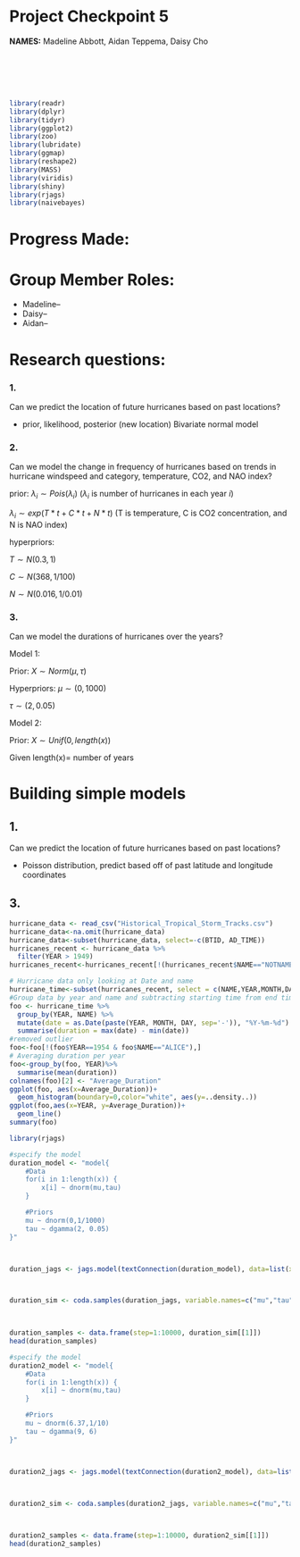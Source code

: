 # Project Checkpoint 5

**NAMES:**  Madeline Abbott, Aidan Teppema, Daisy Cho

\
\
\
\


```r
library(readr)
library(dplyr)
library(tidyr)
library(ggplot2)
library(zoo)
library(lubridate)
library(ggmap)
library(reshape2)
library(MASS)
library(viridis)
library(shiny)
library(rjags)
library(naivebayes)
```

# Progress Made:




# Group Member Roles:

* Madeline--
* Daisy--
* Aidan--


# Research questions:

### 1.

Can we predict the location of future hurricanes based on past locations?

* prior, likelihood, posterior (new location)
Bivariate normal model

### 2.

Can we model the change in frequency of hurricanes based on trends in hurricane windspeed and category, temperature, CO2, and NAO index?

prior: $\lambda_i \sim Pois(\lambda_i)$ ($\lambda_i$ is number of hurricanes in each year $i$)

$\lambda_i \sim exp(T*t + C*t + N*t)$ (T is temperature, C is CO2 concentration, and N is NAO index)

hyperpriors:

$T \sim N(0.3, 1)$

$C \sim N(368, 1/100)$

$N \sim N(0.016, 1/0.01)$


### 3. 

Can we model the durations of hurricanes over the years?

Model 1:

Prior: $X\sim Norm(\mu,\tau)$

Hyperpriors:
$\mu\sim (0, 1000)$

$\tau \sim (2, 0.05)$

Model 2:

Prior: $X\sim Unif(0, length(x))$

Given length(x)= number of years


# Building simple models

## 1.

Can we predict the location of future hurricanes based on past locations?


* Poisson distribution, predict based off of past latitude and longitude coordinates

## 3.

```r
hurricane_data <- read_csv("Historical_Tropical_Storm_Tracks.csv")
hurricane_data<-na.omit(hurricane_data)
hurricane_data<-subset(hurricane_data, select=-c(BTID, AD_TIME))
hurricanes_recent <- hurricane_data %>%
  filter(YEAR > 1949)
hurricanes_recent<-hurricanes_recent[!(hurricanes_recent$NAME=="NOTNAMED"),]

# Hurricane data only looking at Date and name
hurricane_time<-subset(hurricanes_recent, select = c(NAME,YEAR,MONTH,DAY))
#Group data by year and name and subtracting starting time from end time for each hurricane (duration)
foo <- hurricane_time %>%
  group_by(YEAR, NAME) %>%
  mutate(date = as.Date(paste(YEAR, MONTH, DAY, sep='-')), "%Y-%m-%d") %>%
  summarise(duration = max(date) - min(date))
#removed outlier
foo<-foo[!(foo$YEAR==1954 & foo$NAME=="ALICE"),]
# Averaging duration per year
foo<-group_by(foo, YEAR)%>%
  summarise(mean(duration))
colnames(foo)[2] <- "Average_Duration"
ggplot(foo, aes(x=Average_Duration))+
  geom_histogram(boundary=0,color="white", aes(y=..density..))
ggplot(foo,aes(x=YEAR, y=Average_Duration))+
  geom_line()
summary(foo)

```

```r
library(rjags)

#specify the model
duration_model <- "model{
    #Data
    for(i in 1:length(x)) {
        x[i] ~ dnorm(mu,tau)
    }

    #Priors
    mu ~ dnorm(0,1/1000) 
    tau ~ dgamma(2, 0.05)
}"



duration_jags <- jags.model(textConnection(duration_model), data=list(x=foo$Average_Duration), inits=list(.RNG.name="base::Wichmann-Hill", .RNG.seed=1989))



duration_sim <- coda.samples(duration_jags, variable.names=c("mu","tau", "theta"), n.iter=10000)


   
duration_samples <- data.frame(step=1:10000, duration_sim[[1]])
head(duration_samples)
```

```r
#specify the model
duration2_model <- "model{
    #Data
    for(i in 1:length(x)) {
        x[i] ~ dnorm(mu,tau)
    }

    #Priors
    mu ~ dnorm(6.37,1/10) 
    tau ~ dgamma(9, 6)
}"



duration2_jags <- jags.model(textConnection(duration2_model), data=list(x=foo$Average_Duration), inits=list(.RNG.name="base::Wichmann-Hill", .RNG.seed=1989))



duration2_sim <- coda.samples(duration2_jags, variable.names=c("mu","tau"), n.iter=10000)


   
duration2_samples <- data.frame(step=1:10000, duration2_sim[[1]])
head(duration2_samples)
```

